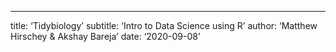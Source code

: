 ---
title: 'Tidybiology'
subtitle: 'Intro to Data Science using R'
author: 'Matthew Hirschey & Akshay Bareja'
date: '2020-09-08'

